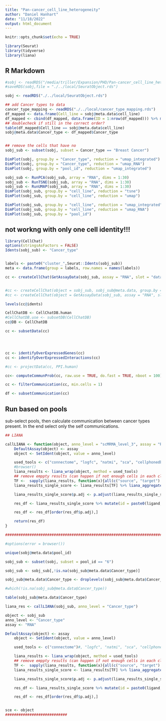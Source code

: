 ```yaml
---
title: "Pan-cancer_cell_line_heterogeneity"
author: "Daniel Hanhart"
date: "11/18/2022"
output: html_document
---
```


```r
knitr::opts_chunk$set(echo = TRUE)

library(Seurat)
library(tidyverse)
library(liana)

```


## R Markdown

```r

#sobj <- readRDS("/media/triller/Expansion/PHD/Pan-cancer_cell_line_heterogeneity/SERSI/run_all_samples/results/Pan_cancer/Annotation/scMRMA/SeuratObject.rds")
#saveRDS(sobj,file = "./../local/SeuratObject.rds")

sobj <- readRDS("./../local/SeuratObject.rds")

## add Cancer types to data
cancer_type_mapping <- readRDS("./../local/cancer_type_mapping.rds")
df_mapped <- data.frame(Cell_line = sobj@meta.data$cell_line)
df_mapped <- cbind(df_mapped, data.frame(ID = 1:nrow(df_mapped))) %>% merge(cancer_type_mapping, by = "Cell_line", all.x = TRUE, sort = FALSE ) %>% arrange(ID)
## doublecheck if still in the correct order?
table(df_mapped$Cell_line == sobj@meta.data$cell_line)
sobj@meta.data$Cancer_type <- df_mapped$Cancer_type


## remove the cells that have no 
sobj_sub <- subset(sobj, subset = Cancer_type == "Breast Cancer")

```

```r

DimPlot(sobj, group.by = "Cancer_type", reduction = "umap_integrated")
DimPlot(sobj, group.by = "Cancer_type", reduction = "umap_RNA")
DimPlot(sobj, group.by = "pool_id", reduction = "umap_integrated")

```
```r

sobj_sub <- RunPCA(sobj_sub, array = "RNA", dims = 1:30)
sobj_sub <- RunTSNE(sobj_sub, array = "RNA", dims = 1:30)
sobj_sub <- RunUMAP(sobj_sub, array = "RNA", dims = 1:30)
DimPlot(sobj_sub, group.by = "cell_line", reduction = "tsne")
DimPlot(sobj_sub, group.by = "cell_line", reduction = "umap")

DimPlot(sobj_sub, group.by = "cell_line", reduction = "umap_integrated")
DimPlot(sobj_sub, group.by = "cell_line", reduction = "umap_RNA")
DimPlot(sobj_sub, group.by = "pool_id")

```
## not workng with only one cell identity!!!

```r
library(CellChat)
options(stringsAsFactors = FALSE)
Idents(sobj_sub) <- "Cancer_type"


labels <- paste0("cluster_",Seurat::Idents(sobj_sub))
meta <- data.frame(group = labels, row.names = names(labels))

cc <- createCellChat(GetAssayData(sobj_sub, assay = "RNA", slot = "data"), meta = meta, group.by = "group")


#cc <- createCellChat(object = sobj_sub, sobj_sub@meta.data, group.by = "Cancer_type", assay = "RNA")
#cc <- createCellChat(object = GetAssayData(sobj_sub, assay = "RNA", slot = "data"), meta = sobj_sub@meta.data)

levels(cc@idents)

CellChatDB <- CellChatDB.human
#CellChatDB.use <- subsetDB(CellChatDB)
cc@DB <- CellChatDB

cc <- subsetData(cc)




cc <- identifyOverExpressedGenes(cc)
cc <- identifyOverExpressedInteractions(cc)

#cc <- projectData(cc, PPI.human)

cc<- computeCommunProb(cc, raw.use = TRUE, do.fast = TRUE, nboot = 100)

cc <- filterCommunication(cc, min.cells = 1)

df <- subsetCommunication(cc)

```

## Run based on pools

sub-select pools, then calculate communication between cancer types present. In the end select only the self communications.

```r
## LIANA

callLIANA <- function(object, anno_level = "scMRMA_level_3", assay = "RNA"){
    DefaultAssay(object) <- assay
    object <- SetIdent(object, value = anno_level)

    used_tools <- c("connectome", "logfc", "natmi", "sca", "cellphonedb", "cytotalk", "call_cellchat", "call_italk")
    #browser()
    liana_results <- liana_wrap(object, method = used_tools)
    ## remove emppty results (can happen if not enough cells in each cluster)
    TF <-  sapply(liana_results, function(x){all(c("source", "target") %in% names(x))})
    liana_results_single_score <- liana_results[TF] %>% liana_aggregate()

    liana_results_single_score$p.adj <- p.adjust(liana_results_single_score$aggregate_rank, "BH")

    res_df <- liana_results_single_score %>% mutate(id = paste0(ligand, " -> ", receptor), comparison = paste0(source, "_vs_", target))

    res_df <- res_df[order(res_df$p.adj),]

    return(res_df)
}

################################################################################

#options(error = browser())

unique(sobj@meta.data$pool_id)

sobj_sub <- subset(sobj, subset = pool_id == "6")

sobj_sub <- sobj_sub[,!is.na(sobj_sub@meta.data$Cancer_type)]

sobj_sub@meta.data$Cancer_type <- droplevels(sobj_sub@meta.data$Cancer_type)

#which(!is.na(sobj_sub@meta.data$Cancer_type))

table(sobj_sub@meta.data$Cancer_type)

liana_res <- callLIANA(sobj_sub, anno_level = "Cancer_type")

object <- sobj_sub
anno_level <- "Cancer_type"
assay <- "RNA"

DefaultAssay(object) <- assay
    object <- SetIdent(object, value = anno_level)

    used_tools <- c("connectome")#, "logfc", "natmi", "sca", "cellphonedb", "cytotalk","call_cellchat", "call_italk")

    liana_results <- liana_wrap(object, method = used_tools)
    ## remove emppty results (can happen if not enough cells in each cluster)
    TF <-  sapply(liana_results, function(x){all(c("source", "target") %in% names(x))})
    liana_results_single_score <- liana_results[TF] %>% liana_aggregate()

    liana_results_single_score$p.adj <- p.adjust(liana_results_single_score$aggregate_rank, "BH")

    res_df <- liana_results_single_score %>% mutate(id = paste0(ligand, " -> ", receptor), comparison = paste0(source, "_vs_", target))

    res_df <- res_df[order(res_df$p.adj),]


sce <- object
############################

```

```r


```